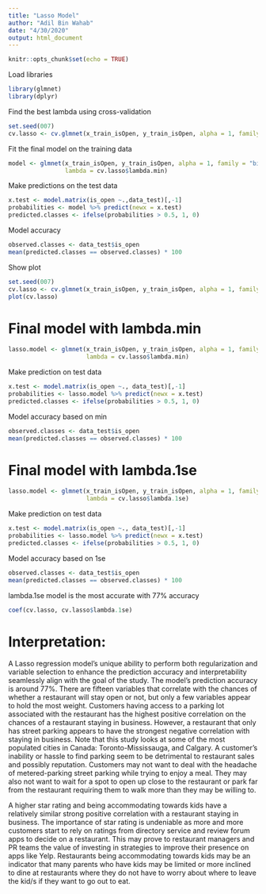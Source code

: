 ```yaml
---
title: "Lasso Model"
author: "Adil Bin Wahab"
date: "4/30/2020"
output: html_document
---
```


```r
knitr::opts_chunk$set(echo = TRUE)
```

Load libraries
```r
library(glmnet)
library(dplyr)
```

Find the best lambda using cross-validation
```r
set.seed(007) 
cv.lasso <- cv.glmnet(x_train_isOpen, y_train_isOpen, alpha = 1, family = "binomial")
```

Fit the final model on the training data
```r
model <- glmnet(x_train_isOpen, y_train_isOpen, alpha = 1, family = "binomial",
                lambda = cv.lasso$lambda.min)
```

Make predictions on the test data
```r
x.test <- model.matrix(is_open ~.,data_test)[,-1]
probabilities <- model %>% predict(newx = x.test)
predicted.classes <- ifelse(probabilities > 0.5, 1, 0)
```

Model accuracy
```r
observed.classes <- data_test$is_open
mean(predicted.classes == observed.classes) * 100
```

Show plot 
```r
set.seed(007)
cv.lasso <- cv.glmnet(x_train_isOpen, y_train_isOpen, alpha = 1, family = "binomial")
plot(cv.lasso)
```

# Final model with lambda.min
```r
lasso.model <- glmnet(x_train_isOpen, y_train_isOpen, alpha = 1, family = "binomial",
                      lambda = cv.lasso$lambda.min)
```

Make prediction on test data
```r
x.test <- model.matrix(is_open ~., data_test)[,-1]
probabilities <- lasso.model %>% predict(newx = x.test)
predicted.classes <- ifelse(probabilities > 0.5, 1, 0)
```

Model accuracy based on min
```r
observed.classes <- data_test$is_open
mean(predicted.classes == observed.classes) * 100
```

# Final model with lambda.1se
```r
lasso.model <- glmnet(x_train_isOpen, y_train_isOpen, alpha = 1, family = "binomial",
                      lambda = cv.lasso$lambda.1se)
```

Make prediction on test data
```r
x.test <- model.matrix(is_open ~., data_test)[,-1]
probabilities <- lasso.model %>% predict(newx = x.test)
predicted.classes <- ifelse(probabilities > 0.5, 1, 0)
```

Model accuracy based on 1se
```r
observed.classes <- data_test$is_open
mean(predicted.classes == observed.classes) * 100
```

lambda.1se model is the most accurate with 77% accuracy
```r
coef(cv.lasso, cv.lasso$lambda.1se)
```

# Interpretation:

A Lasso regression model’s unique ability to perform both regularization and variable selection to enhance the prediction accuracy and interpretability seamlessly align with the goal of the study. The model’s prediction accuracy is around 77%. There are fifteen variables that correlate with the chances of whether a restaurant will stay open or not, but only a few variables appear to hold the most weight. Customers having access to a parking lot associated with the restaurant has the highest positive correlation on the chances of a restaurant staying in business. However, a restaurant that only has street parking appears to have the strongest negative correlation with staying in business. Note that this study looks at some of the most populated cities in Canada: Toronto-Mississauga, and Calgary. A customer’s inability or hassle to find parking seem to be detrimental to restaurant sales and possibly reputation. Customers may not want to deal with the headache of metered-parking street parking while trying to enjoy a meal. They may also not want to wait for a spot to open up close to the restaurant or park far from the restaurant requiring them to walk more than they may be willing to.

A higher star rating and being accommodating towards kids have a relatively similar strong positive correlation with a restaurant staying in business. The importance of star rating is undeniable as more and more customers start to rely on ratings from directory service and review forum apps to decide on a restaurant. This may prove to restaurant managers and PR teams the value of investing in strategies to improve their presence on apps like Yelp. Restaurants being accommodating towards kids may be an indicator that many parents who have kids may be limited or more inclined to dine at restaurants where they do not have to worry about where to leave the kid/s if they want to go out to eat.
